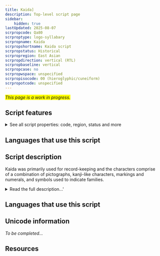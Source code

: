 ```yaml
---
title: Kaida]
description: Top-level script page
sidebar:
    hidden: true
lastUpdated: 2025-08-07
scrpropcode: Qa80
scrproptype: logo-syllabary
scrpropname: Kaida
scrpropshortname: Kaida script
scrpropstatus: Historical
scrpropregion: East Asian
scrpropdirection: vertical (RTL)
scrpropbaseline: vertical
scrpropcase: no
scrpropwspace: unspecified
scrpropisocode: 00 (hieroglyphic/cuneiform)
scrpropotcode: unspecified
---
```


<span style='background-color:yellow'>_This page is a work in progress._</span>


## Script features

<details>
<summary> See all script properties: code, region, status and more</summary>
<ScriptInfo />
</details>

## Languages that use this script

<WsList script='Qa80' wsMax='5' />

## Script description

Kaida was primarily used for record-keeping and the characters comprise of a combination of pictographs, kanji-like characters, markings and numerals, and symbols used to indicate families.

<details><summary>Read the full description...'</summary>_Not yet available._</details>

## Languages that use this script

<WsList script='Qa80' wsMax='5' />

## Unicode information

_To be completed..._

## Resources

<ScriptResources detailSummary='seemore' />


